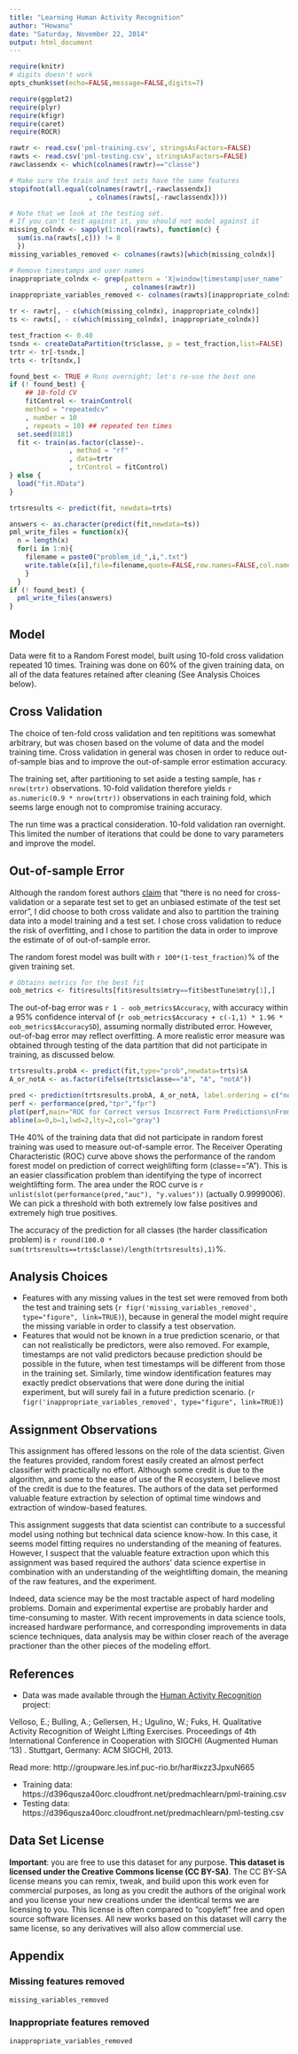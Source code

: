 ```yaml
---
title: "Learning Human Activity Recognition"
author: "Howanu"
date: "Saturday, November 22, 2014"
output: html_document
---
```


```r
require(knitr)
# digits doesn't work
opts_chunk$set(echo=FALSE,message=FALSE,digits=7)
```

```r
require(ggplot2)
require(plyr)
require(kfigr)
require(caret)
require(ROCR)
```


```r
rawtr <- read.csv('pml-training.csv', stringsAsFactors=FALSE)
rawts <- read.csv('pml-testing.csv', stringsAsFactors=FALSE)
rawclassendx <- which(colnames(rawtr)=="classe")
```

```r
# Make sure the train and test sets have the same features
stopifnot(all.equal(colnames(rawtr[,-rawclassendx])
                    , colnames(rawts[,-rawclassendx])))

# Note that we look at the testing set.
# If you can't test against it, you should not model against it
missing_colndx <- sapply(1:ncol(rawts), function(c) {
  sum(is.na(rawts[,c])) != 0
  })
missing_variables_removed <- colnames(rawts)[which(missing_colndx)]

# Remove timestamps and user names
inappropriate_colndx <- grep(pattern = 'X|window|timestamp|user_name'
                             , colnames(rawtr))
inappropriate_variables_removed <- colnames(rawts)[inappropriate_colndx]

tr <- rawtr[, - c(which(missing_colndx), inappropriate_colndx)]
ts <- rawts[, - c(which(missing_colndx), inappropriate_colndx)]
```

```r
test_fraction <- 0.40
tsndx <- createDataPartition(tr$classe, p = test_fraction,list=FALSE)
trtr <- tr[-tsndx,]
trts <- tr[tsndx,]
```

```r

found_best <- TRUE # Runs overnight; let's re-use the best one
if (! found_best) {
    ## 10-fold CV
    fitControl <- trainControl(
    method = "repeatedcv"
    , number = 10
    , repeats = 10) ## repeated ten times
  set.seed(8181)
  fit <- train(as.factor(classe)~.
               , method = "rf" 
               , data=trtr
               , trControl = fitControl) 
} else {
  load("fit.RData")
}
```

```r
trtsresults <- predict(fit, newdata=trts)
```

```r
answers <- as.character(predict(fit,newdata=ts))
pml_write_files = function(x){
  n = length(x)
  for(i in 1:n){
    filename = paste0("problem_id_",i,".txt")
    write.table(x[i],file=filename,quote=FALSE,row.names=FALSE,col.names=FALSE)
    }
  }
if (! found_best) {
  pml_write_files(answers)
}
```

## Model
Data were fit to a Random Forest model, built using 10-fold cross validation repeated 10 times. Training was done on 60% of the given training data, on all of the data features retained after cleaning (See Analysis Choices below).

## Cross Validation

The choice of ten-fold cross validation and ten repititions was somewhat arbitrary, but was chosen based on the volume of data and the model training time. Cross validation in general was chosen in order to reduce out-of-sample bias and to improve the out-of-sample error estimation accuracy.

The training set, after partitioning to set aside a testing sample, has `r nrow(trtr)` observations. 10-fold validation therefore yields `r as.numeric(0.9 * nrow(trtr))` observations in each training fold, which seems large enough not to compromise training accuracy.

The run time was a practical consideration. 10-fold validation ran overnight. This limited the number of iterations that could be done to vary parameters and improve the model. 

## Out-of-sample Error

Although the random forest authors [claim](http://www.stat.berkeley.edu/~breiman/RandomForests/cc_home.htm#ooberr) that "there is no need for cross-validation or a separate test set to get an unbiased estimate of the test set error", I did choose to both cross validate and also to partition the training data into a model training and a test set. I chose cross validation to reduce the risk of overfitting, and I chose to partition the data in order to improve the estimate of of out-of-sample error.

The random forest model was built with `r 100*(1-test_fraction)`% of the given training set.

```r
# Obtains metrics for the best fit
oob_metrics <- fit$results[fit$results$mtry==fit$bestTune$mtry[1],]
```

The out-of-bag error was `r 1 - oob_metrics$Accuracy`, with accuracy within a 95% confidence interval of (`r oob_metrics$Accuracy + c(-1,1) * 1.96 * oob_metrics$AccuracySD`), assuming normally distributed error. However, out-of-bag error may reflect overfitting. A more realistic error measure was obtained through testing of the data partition that did not participate in training, as discussed below.

```r
trtsresults.probA <- predict(fit,type="prob",newdata=trts)$A
A_or_notA <- as.factor(ifelse(trts$classe=="A", "A", "notA"))

pred <- prediction(trtsresults.probA, A_or_notA, label.ordering = c("notA", "A"))
perf <- performance(pred,"tpr","fpr")
plot(perf,main="ROC for Correct versus Incorrect Form Predictions\nFrom Observations Not Used in Training",col=2,lwd=2)
abline(a=0,b=1,lwd=2,lty=2,col="gray")
```

THe 40% of the training data that did not participate in random forest training was used to measure out-of-sample error. The Receiver Operating Characteristic (ROC) curve above shows the performance of the random forest model on prediction of correct weighlifting form (classe=="A"). This is an easier classification problem than identifying the type of incorrect weightlifting form. The area under the ROC curve is `r unlist(slot(performance(pred,"auc"), "y.values"))` (actually 0.9999006). We can pick a threshold with both extremely low false positives and extremely high true positives.

The accuracy of the prediction for all classes (the harder classification problem) is `r round(100.0 * sum(trtsresults==trts$classe)/length(trtsresults),1)`%.
 
## Analysis Choices

* Features with any missing values in the test set were removed from both the test and training sets (`r figr('missing_variables_removed', type="figure", link=TRUE)`), because in general the model might require the missing variable in order to classify a test observation. 
* Features that would not be known in a true prediction scenario, or that can not realistically be predictors, were also removed. For example, timestamps are not valid predictors because prediction should be possible in the future, when test timestamps will be different from those in the training set. Similarly, time window identification features may exactly predict observations that were done during the initial experiment, but will surely fail in a future prediction scenario. (`r figr('inappropriate_variables_removed', type="figure", link=TRUE)`)

## Assignment Observations

This assignment has offered lessons on the role of the data scientist. Given the features provided, random forest easily created an almost perfect classifier with practically no effort. Although some credit is due to the algorithm, and some to the ease of use of the R ecosystem, I believe most of the credit is due to the features. The authors of the data set performed valuable feature extraction by selection of optimal time windows and extraction of window-based features.

This assignment suggests that data scientist can contribute to a successful model using nothing but technical data science know-how. In this case, it seems model fitting requires no understanding of the meaning of features. However, I suspect that the valuable feature extraction upon which this assignment was based required the authors' data science expertise in combination with an understanding of the weightlifting domain, the meaning of the raw features, and the experiment.

Indeed, data science may be the most tractable aspect of hard modeling problems. Domain and experimental expertise are probably harder and time-consuming to master. With recent improvements in data science tools, increased hardware performance, and corresponding improvements in data science techniques, data analysis may be within closer reach of the average practioner than the other pieces of the modeling effort.

## References
* Data was made available through the [Human Activity Recognition](http://groupware.les.inf.puc-rio.br/har) project:

Velloso, E.; Bulling, A.; Gellersen, H.; Ugulino, W.; Fuks, H. Qualitative Activity Recognition of Weight Lifting Exercises. Proceedings of 4th International Conference in Cooperation with SIGCHI (Augmented Human '13) . Stuttgart, Germany: ACM SIGCHI, 2013.

Read more: http://groupware.les.inf.puc-rio.br/har#ixzz3JpxuN665


* Training data: https://d396qusza40orc.cloudfront.net/predmachlearn/pml-training.csv
* Testing data: https://d396qusza40orc.cloudfront.net/predmachlearn/pml-testing.csv

## Data Set License

**Important**: you are free to use this dataset for any purpose. **This dataset is licensed under the Creative Commons license (CC BY-SA)**. The CC BY-SA license means you can remix, tweak, and build upon this work even for commercial purposes, as long as you credit the authors of the original work and you license your new creations under the identical terms we are licensing to you. This license is often compared to "copyleft" free and open source software licenses. All new works based on this dataset will carry the same license, so any derivatives will also allow commercial use.

## Appendix

### Missing features removed
```r
missing_variables_removed
```

### Inappropriate features removed
```r
inappropriate_variables_removed
```



